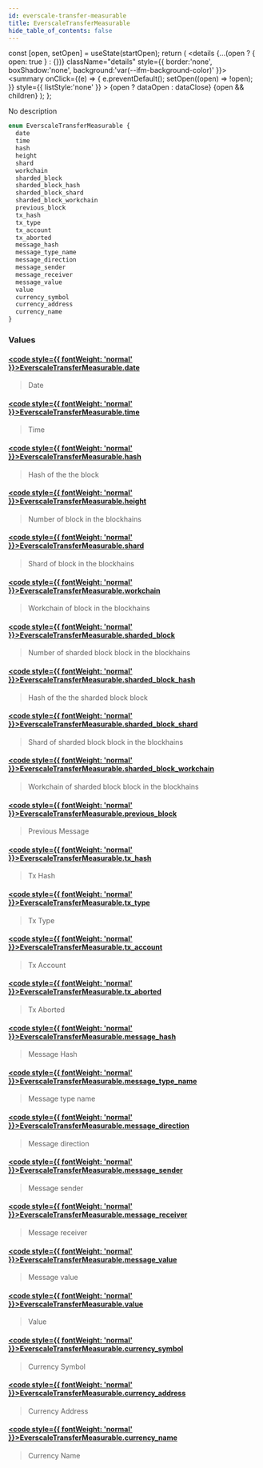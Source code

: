 ```yaml
---
id: everscale-transfer-measurable
title: EverscaleTransferMeasurable
hide_table_of_contents: false
---
```







  const [open, setOpen] = useState(startOpen);
  return (
    <details {...(open ? { open: true } : {})} className="details" style={{ border:'none', boxShadow:'none', background:'var(--ifm-background-color)' }}>
      <summary
        onClick={(e) => {
          e.preventDefault();
          setOpen((open) => !open);
        }}
        style={{ listStyle:'none' }}
      >
      {open ? dataOpen : dataClose}
      </summary>
      {open && children}
    </details>
  );
};








No description


```graphql
enum EverscaleTransferMeasurable {
  date
  time
  hash
  height
  shard
  workchain
  sharded_block
  sharded_block_hash
  sharded_block_shard
  sharded_block_workchain
  previous_block
  tx_hash
  tx_type
  tx_account
  tx_aborted
  message_hash
  message_type_name
  message_direction
  message_sender
  message_receiver
  message_value
  value
  currency_symbol
  currency_address
  currency_name
}
```




### Values

#### [<code style={{ fontWeight: 'normal' }}>EverscaleTransferMeasurable.<b>date</b></code>](#)  
> 
> 
> Date
> 

#### [<code style={{ fontWeight: 'normal' }}>EverscaleTransferMeasurable.<b>time</b></code>](#)  
> 
> 
> Time
> 

#### [<code style={{ fontWeight: 'normal' }}>EverscaleTransferMeasurable.<b>hash</b></code>](#)  
> 
> 
> Hash of the the block
> 

#### [<code style={{ fontWeight: 'normal' }}>EverscaleTransferMeasurable.<b>height</b></code>](#)  
> 
> 
> Number of block in the blockhains
> 

#### [<code style={{ fontWeight: 'normal' }}>EverscaleTransferMeasurable.<b>shard</b></code>](#)  
> 
> 
> Shard of block in the blockhains
> 

#### [<code style={{ fontWeight: 'normal' }}>EverscaleTransferMeasurable.<b>workchain</b></code>](#)  
> 
> 
> Workchain of block in the blockhains
> 

#### [<code style={{ fontWeight: 'normal' }}>EverscaleTransferMeasurable.<b>sharded_block</b></code>](#)  
> 
> 
> Number of sharded block block in the blockhains
> 

#### [<code style={{ fontWeight: 'normal' }}>EverscaleTransferMeasurable.<b>sharded_block_hash</b></code>](#)  
> 
> 
> Hash of the the sharded block block
> 

#### [<code style={{ fontWeight: 'normal' }}>EverscaleTransferMeasurable.<b>sharded_block_shard</b></code>](#)  
> 
> 
> Shard of sharded block block in the blockhains
> 

#### [<code style={{ fontWeight: 'normal' }}>EverscaleTransferMeasurable.<b>sharded_block_workchain</b></code>](#)  
> 
> 
> Workchain of sharded block block in the blockhains
> 

#### [<code style={{ fontWeight: 'normal' }}>EverscaleTransferMeasurable.<b>previous_block</b></code>](#)  
> 
> 
> Previous Message
> 

#### [<code style={{ fontWeight: 'normal' }}>EverscaleTransferMeasurable.<b>tx_hash</b></code>](#)  
> 
> 
> Tx Hash
> 

#### [<code style={{ fontWeight: 'normal' }}>EverscaleTransferMeasurable.<b>tx_type</b></code>](#)  
> 
> 
> Tx Type
> 

#### [<code style={{ fontWeight: 'normal' }}>EverscaleTransferMeasurable.<b>tx_account</b></code>](#)  
> 
> 
> Tx Account
> 

#### [<code style={{ fontWeight: 'normal' }}>EverscaleTransferMeasurable.<b>tx_aborted</b></code>](#)  
> 
> 
> Tx Aborted
> 

#### [<code style={{ fontWeight: 'normal' }}>EverscaleTransferMeasurable.<b>message_hash</b></code>](#)  
> 
> 
> Message Hash
> 

#### [<code style={{ fontWeight: 'normal' }}>EverscaleTransferMeasurable.<b>message_type_name</b></code>](#)  
> 
> 
> Message type name
> 

#### [<code style={{ fontWeight: 'normal' }}>EverscaleTransferMeasurable.<b>message_direction</b></code>](#)  
> 
> 
> Message direction
> 

#### [<code style={{ fontWeight: 'normal' }}>EverscaleTransferMeasurable.<b>message_sender</b></code>](#)  
> 
> 
> Message sender
> 

#### [<code style={{ fontWeight: 'normal' }}>EverscaleTransferMeasurable.<b>message_receiver</b></code>](#)  
> 
> 
> Message receiver
> 

#### [<code style={{ fontWeight: 'normal' }}>EverscaleTransferMeasurable.<b>message_value</b></code>](#)  
> 
> 
> Message value
> 

#### [<code style={{ fontWeight: 'normal' }}>EverscaleTransferMeasurable.<b>value</b></code>](#)  
> 
> 
> Value
> 

#### [<code style={{ fontWeight: 'normal' }}>EverscaleTransferMeasurable.<b>currency_symbol</b></code>](#)  
> 
> 
> Currency Symbol
> 

#### [<code style={{ fontWeight: 'normal' }}>EverscaleTransferMeasurable.<b>currency_address</b></code>](#)  
> 
> 
> Currency Address
> 

#### [<code style={{ fontWeight: 'normal' }}>EverscaleTransferMeasurable.<b>currency_name</b></code>](#)  
> 
> 
> Currency Name
> 



